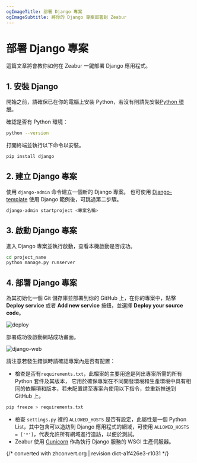 ```yaml
---
ogImageTitle: 部署 Django 專案
ogImageSubtitle: 將你的 Django 專案部署到 Zeabur
---
```


# 部署 Django 專案

這篇文章將會教你如何在 Zeabur 一鍵部署 Django 應用程式。

## 1. 安裝 Django

開始之前，請確保已在你的電腦上安裝 Python，若沒有則請先安裝[Python 環境](https://www.python.org/downloads/)。

確認是否有 Python 環境：

```bash
python --version
```

打開終端並執行以下命令以安裝。

```bash
pip install django
```

## 2. 建立 Django 專案

使用 `django-admin` 命令建立一個新的 Django 專案。
也可使用 [Django-template](https://github.com/zeabur/django-template) 使用 Django 範例後，可跳過第二步驟。

```bash
django-admin startproject <專案名稱>
```

## 3. 啟動 Django 專案

進入 Django 專案並執行啟動，查看本機啟動是否成功。

```bash
cd project_name
python manage.py runserver
```

## 4. 部署 Django 專案

為其初始化一個 Git 儲存庫並部署到你的 GitHub 上，在你的專案中，點擊 **Deploy service** 或者 **Add new service** 按鈕，並選擇 **Deploy your source code**。

![deploy](/deploy/common/select-service.en-US.png)

部署成功後啟動網站成功畫面。

![django-web](/framework/django/django.png)

請注意若發生錯誤時請確認專案內是否有配置：

- 檢查是否有`requirements.txt`，此檔案的主要用途是列出專案所需的所有 Python 套件及其版本，
  它用於確保專案在不同開發環境和生產環境中具有相同的依賴項和版本，若未配置請至專案內使用以下指令，並重新推送到 GitHub 上。

```bash
pip freeze > requirements.txt
```

- 檢查 `settings.py` 裡的 `ALLOWED_HOSTS` 是否有設定，此屬性是一個 Python List，其中包含可以造訪到 Django 應用程式的網域，可使用 `ALLOWED_HOSTS = ['*']`，代表允許所有網域進行造訪，以便於測試。
- Zeabur 使用 [Gunicorn](https://gunicorn.org) 作為執行 Django 服務的 WSGI 生產伺服器。

{/* converted with zhconvert.org | revision dict-a1f426e3-r1031 */}
